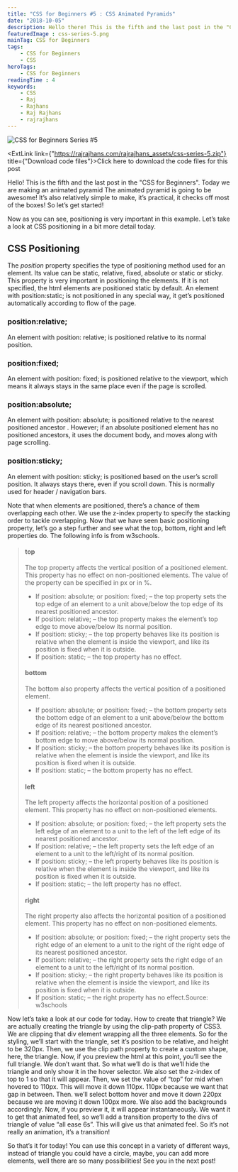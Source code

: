 ```yaml
---
title: "CSS for Beginners #5 : CSS Animated Pyramids"
date: "2018-10-05"
description: Hello there! This is the fifth and the last post in the "CSS for Beginners" series. Today we are going to be making an Animated Pyramid design using CSS.
featuredImage : css-series-5.png
mainTag: CSS for Beginners
tags:
    - CSS for Beginners
    - CSS
heroTags:
    - CSS for Beginners
readingTime : 4
keywords:
    - CSS
    - Raj
    - Rajhans
    - Raj Rajhans
    - rajrajhans
---
```


![CSS for Beginners Series #5](css-series-5-wide.png "CSS for Beginners Series #4 : CSS Animated Pyramid")

<Alert><ExtLink link={"https://rajrajhans.com/rajrajhans_assets/css-series-5.zip"} title={"Download code files"}>Click here to download the code files for this post</ExtLink></Alert>

Hello! This is the fifth and the last post in the "CSS for Beginners". Today we are making an animated pyramid The animated pyramid is going to be awesome! It’s also relatively simple to make, it’s practical, it checks off most of the boxes! So let’s get started!

<p style="display:none;" class="codepen" data-height="477" data-theme-id="dark" data-default-tab="result" data-user="rajrajhans" data-slug-hash="zMwVMR" data-preview="true" style="height: 477px; box-sizing: border-box; display: flex; align-items: center; justify-content: center; border: 2px solid; margin: 1em 0; padding: 1em;" data-pen-title="Day #5: Animated Pyramid using CSS">
  <span>See the Pen <a href="https://codepen.io/rajrajhans/pen/zMwVMR">
  Day #5: Animated Pyramid using CSS</a> by Raj (<a href="https://codepen.io/rajrajhans">@rajrajhans</a>)
  on <a href="https://codepen.io">CodePen</a>.</span>
</p>
<script async src="https://static.codepen.io/assets/embed/ei.js"></script>

Now as you can see, positioning is very important in this example. Let’s take a look at CSS positioning in a bit more detail today.

## CSS Positioning

The *position* property specifies the type of positioning method used for an element. Its value can be static, relative, fixed, absolute or static or sticky. This property is very important in positioning the elements. If it is not specified, the html elements are positioned static by default. An element with position:static; is not positioned in any special way, it get’s positioned automatically according to flow of the page.

### position:relative;

An element with position: relative; is positioned relative to its normal position.

### position:fixed;

An element with position: fixed; is positioned relative to the viewport, which means it always stays in the same place even if the page is scrolled.

### position:absolute;

An element with position: absolute; is positioned relative to the nearest positioned ancestor .
However; if an absolute positioned element has no positioned ancestors, it uses the document body, and moves along with page scrolling.

### position:sticky;

An element with position: sticky; is positioned based on the user’s scroll position. It always stays there, even if you scroll down. This is normally used for header / navigation bars.

Note that when elements are positioned, there’s a chance of them overlapping each other. We use the z-index property to specify the stacking order to tackle overlapping. Now that we have seen basic positioning property, let’s go a step further and see what the top, bottom, right and left properties do. The following info is from w3schools.

<div class="hideOnMobile">
<blockquote class="bpstquote"><h4 class="blogPostSubSubheading">top</h4><p>The top property affects the vertical position of a positioned element. This property has no effect on non-positioned elements. The value of the property can be specified in px or in %.</p><ul><li class="bpstli">If position: absolute; or position: fixed; – the top property sets the top edge of an element to a unit above/below the top edge of its nearest positioned ancestor.</li><li class="bpstli">If position: relative; – the top property makes the element’s top edge to move above/below its normal position.</li><li class="bpstli">If position: sticky; – the top property behaves like its position is relative when the element is inside the viewport, and like its position is fixed when it is outside.</li><li class="bpstli">If position: static; – the top property has no effect.</li></ul><h4 class="blogPostSubSubheading">bottom</h4><p>The bottom also property affects the vertical position of a positioned element.</p><ul><li class="bpstli">If position: absolute; or position: fixed; – the bottom property sets the bottom edge of an element to a unit above/below the bottom edge of its nearest positioned ancestor.</li><li class="bpstli">If position: relative; – the bottom property makes the element’s bottom edge to move above/below its normal position.</li><li class="bpstli">If position: sticky; – the bottom property behaves like its position is relative when the element is inside the viewport, and like its position is fixed when it is outside.</li><li class="bpstli">If position: static; – the bottom property has no effect.</li></ul><h4 class="blogPostSubSubheading">left</h4><p>The left property affects the horizontal position of a positioned element. This property has no effect on non-positioned elements.</p><ul><li class="bpstli">If position: absolute; or position: fixed; – the left property sets the left edge of an element to a unit to the left of the left edge of its nearest positioned ancestor.</li><li class="bpstli">If position: relative; – the left property sets the left edge of an element to a unit to the left/right of its normal position.</li><li class="bpstli">If position: sticky; – the left property behaves like its position is relative when the element is inside the viewport, and like its position is fixed when it is outside.</li><li class="bpstli">If position: static; – the left property has no effect.</li></ul><h4 class="blogPostSubSubheading">right</h4><p>The right property also affects the horizontal position of a positioned element. This property has no effect on non-positioned elements.</p><ul><li class="bpstli">If position: absolute; or position: fixed; – the right property sets the right edge of an element to a unit to the right of the right edge of its nearest positioned ancestor.</li><li class="bpstli">If position: relative; – the right property sets the right edge of an element to a unit to the left/right of its normal position.</li><li class="bpstli">If position: sticky; – the right property behaves like its position is relative when the element is inside the viewport, and like its position is fixed when it is outside.</li><li class="bpstli">If position: static; – the right property has no effect.<span>Source: w3schools</span></li></ul></blockquote>
</div>

Now let’s take a look at our code for today. How to create that triangle? We are actually creating the triangle by using the clip-path property of CSS3. We are clipping that div element wrapping all the three elements. So for the styling, we’ll start with the triangle, set it’s position to be relative, and height to be 320px. Then, we use the clip path property to create a custom shape, here, the triangle. Now, if you preview the html at this point, you’ll see the full triangle. We don’t want that. So what we’ll do is that we’ll hide the triangle and only show it in the hover selector. We also set the z-index of top to 1 so that it will appear. Then, we set the value of “top” for mid when hovered to 110px. This will move it down 110px. 110px because we want that gap in between. Then. we’ll select bottom hover and move it down 220px because we are moving it down 100px more. We also add the backgrounds accordingly. Now, if you preview it, it will appear instantaneously. We want it to get that animated feel, so we’ll add a transition property to the divs of triangle of value “all ease 6s”. This will give us that animated feel. So it’s not really an animation, it’s a transition!

So that’s it for today! You can use this concept in a variety of different ways, instead of triangle you could have a circle, maybe, you can add more elements, well there are so many possibilities! See you in the next post!

